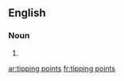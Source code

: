 ==English==

===Noun===
{{head|en}}

# {{plural of|tipping point}}

[[ar:tipping points]]
[[fr:tipping points]]